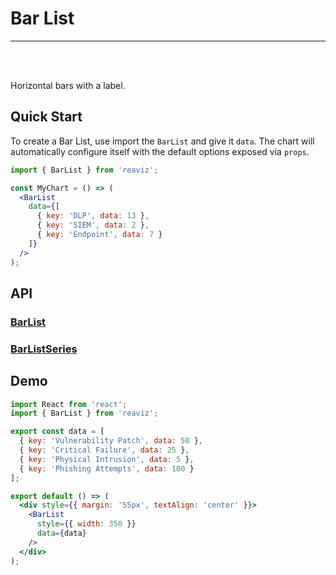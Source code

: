 
<Meta title="Docs/Chart Types/Bar List" />

# Bar List

---
<br />
<div className="doc-story">
  <Story id="charts-bar-list--simple" />
</div>
<br />

Horizontal bars with a label.

## Quick Start
To create a Bar List, use import the `BarList` and give it `data`. The chart
will automatically configure itself with the default options exposed via `props`.

```jsx
import { BarList } from 'reaviz';

const MyChart = () => (
  <BarList
    data={[
      { key: 'DLP', data: 13 },
      { key: 'SIEM', data: 2 },
      { key: 'Endpoint', data: 7 }
    ]}
  />
);
```

## API
### [BarList](https://github.com/reaviz/reaviz/blob/master/src/BarList/BarList.tsx)
<ArgsTable of={BarList} />

### [BarListSeries](https://github.com/reaviz/reaviz/blob/master/src/BarList/BarListSeries.tsx)
<ArgsTable of={BarListSeries} />

## Demo

```jsx codesandbox=reaviz
import React from 'react';
import { BarList } from 'reaviz';

export const data = [
  { key: 'Vulnerability Patch', data: 50 },
  { key: 'Critical Failure', data: 25 },
  { key: 'Physical Intrusion', data: 5 },
  { key: 'Phishing Attempts', data: 100 }
];

export default () => (
  <div style={{ margin: '55px', textAlign: 'center' }}>
    <BarList
      style={{ width: 350 }}
      data={data}
    />
  </div>
);
```
